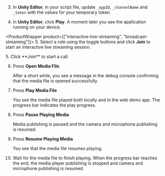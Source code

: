 <PlatformWrapper platform="unity">
        
3. In **Unity Editor**, in your script file, update `_appID`, `_channelName` and `_token` with the values for your temporary token.

4. In **Unity Editor**, click **Play**. A moment later you see the application running on your device.

<ProductWrapper product={["interactive-live-streaming", "broadcast-streaming"]}>
5. Select a role using the toggle buttons and click **Join** to start an interactive live streaming session.
</ProductWrapper>

<ProductWrapper product="video-calling">
5. Click **Join** to start a call.
</ProductWrapper>

6.  Press **Open Media File**.

    After a short while, you see a message in the debug console confirming that the media file is opened successfully.

7.  Press **Play Media File**

    You see the media file played both locally and in the web demo app. The progress bar indicates the play progress.

8.  Press **Pause Playing Media**

    Media publishing is paused and the camera and microphone publishing is resumed.

9.  Press **Resume Playing Media**

    You see that the media file resumes playing.

10. Wait for the media file to finish playing. When the progress bar reaches the end, the media player publishing is stopped and camera and microphone publishing is resumed.
</PlatformWrapper>
